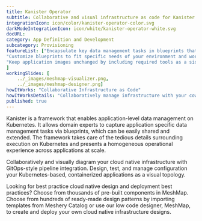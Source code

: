 ```yaml
---
title: Kanister Operator  
subtitle: Collaborative and visual infrastructure as code for Kanister Operator
integrationIcon: icon/color/kanister-operator-color.svg
darkModeIntegrationIcon: icon/white/kanister-operator-white.svg
docURL: 
category: App Definition and Development
subcategory: Provisioning
featureList: ["Encapsulate key data management tasks in blueprints that allow uniform operations at scale.",
"Customize blueprints to fit specific needs of your environment and workload without starting from scratch.",
"Keep application images unchanged by including required tools as a sidecar container or as a separate pod."
]
workingSlides: [
    ../_images/meshmap-visualizer.png,
    ../_images/meshmap-designer.png]
howItWorks: "Collaborative Infrastructure as Code"
howItWorksDetails: "Collaboratively manage infrastructure with your coworkers synchronously sharing the same designs."
published: true
---
```

<p>
    Kanister is a framework that enables application-level data management on Kubernetes. It allows domain experts to capture application specific data management tasks via blueprints, which can be easily shared and extended. The framework takes care of the tedious details surrounding execution on Kubernetes and presents a homogeneous operational experience across applications at scale.
</p>
<p>
    Collaboratively and visually diagram your cloud native infrastructure with GitOps-style pipeline integration. Design, test, and manage configuration your Kubernetes-based, containerized applications as a visual topology.
</p>
<p>
    Looking for best practice cloud native design and deployment best practices? Choose from thousands of pre-built components in MeshMap. Choose from hundreds of ready-made design patterns by importing templates from Meshery Catalog or use our low code designer, MeshMap, to create and deploy your own cloud native infrastructure designs.
</p>
